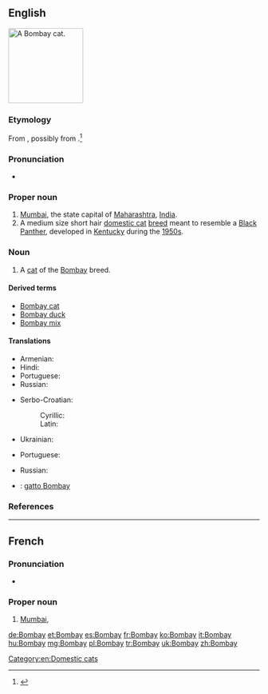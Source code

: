 {{also|bom bay}}
==English==
[[File:Bombay Cat - Head.jpg|thumb|right|150px|A Bombay cat.]]
{{wikipedia|Bombay (cat)}}
{{commonscat|Bombay Cat}}

===Etymology===
From {{etyl|pt|en}} {{term|Bombaim|lang=pt}}, possibly from {{etyl|mr|en}} {{term|tr=Mumbadevi|||goddess Mumba|lang=mr}}.<ref>{{R:Online_Etymology_Dictionary}}</ref>

===Pronunciation===
* {{rhymes|eɪ}}

===Proper noun===
{{en-proper noun}}

# [[Mumbai]], the state capital of [[Maharashtra]], [[India]].
# A medium size short hair [[domestic cat]] [[breed]] meant to resemble a [[panther|Black Panther]], developed in [[Kentucky]] during the [[1950s]].

===Noun===
{{en-noun}}

# A [[cat]] of the [[Bombay]] breed.

====Derived terms====
* [[Bombay cat]]
* [[Bombay duck]]
* [[Bombay mix]]

====Translations====
{{trans-top|former name of Mumbai}}
* Armenian: {{t|hy|Բոմբեյ|tr=Bombey}}
* Hindi: {{t+|hi|बम्बई|m|tr=bambaii|sc=Deva}}
* Portuguese: {{t|pt|Bombaim}}
* Russian: {{t+|ru|Бомбе́й|m|tr=Bombéj}}
{{trans-mid}}
* Serbo-Croatian:
*: Cyrillic: {{t|sh|Бомбај|m}}
*: Latin: {{t|sh|Bombaj|m}}
* Ukrainian: {{t|uk|Бомбей}}
{{trans-bottom}}

{{trans-see|Mumbai}}

{{trans-top|cat}}
* Portuguese: {{t|pt|bombaim|m}}
{{trans-mid}}
* Russian: {{t|ru|бомбейская кошка|f|tr=Bombéjskaja kóška|alt=Бомбе́йская ко́шка}}
{{trans-bottom}}

{{checktrans-top}}
* {{ttbc|it}}: [[gatto Bombay]]
{{trans-mid}}
{{trans-bottom}}

===References===
<references/>

[[Category:en:Domestic cats]]

----

==French==
{{wikipedia|lang=fr}}

===Pronunciation===
* {{IPA|/bɔ̃.bɛ/|lang=fr}}

===Proper noun===
{{fr-proper noun}}

# [[Mumbai]], {{l/en|Bombay}}

[[de:Bombay]]
[[et:Bombay]]
[[es:Bombay]]
[[fr:Bombay]]
[[ko:Bombay]]
[[it:Bombay]]
[[hu:Bombay]]
[[mg:Bombay]]
[[pl:Bombay]]
[[tr:Bombay]]
[[uk:Bombay]]
[[zh:Bombay]]